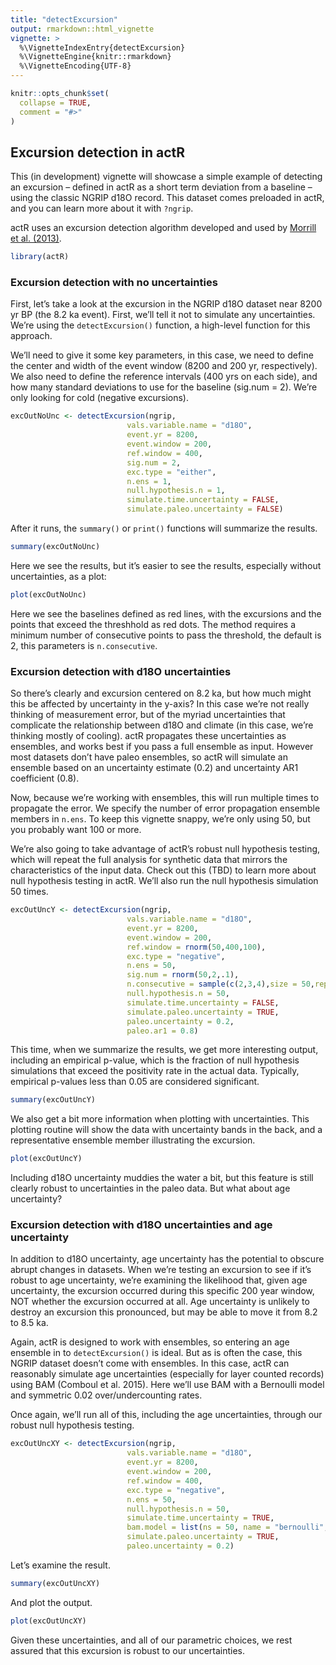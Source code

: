 ```yaml
---
title: "detectExcursion"
output: rmarkdown::html_vignette
vignette: >
  %\VignetteIndexEntry{detectExcursion}
  %\VignetteEngine{knitr::rmarkdown}
  %\VignetteEncoding{UTF-8}
---
```


```r
knitr::opts_chunk$set(
  collapse = TRUE,
  comment = "#>"
)

```

## Excursion detection in actR

This (in development) vignette will showcase a simple example of detecting an excursion -- defined in actR as a short term deviation from a baseline -- using the classic NGRIP d18O record. This dataset comes preloaded in actR, and you can learn more about it with `?ngrip`.

actR uses an excursion detection algorithm developed and used by [Morrill et al. (2013)](https://cp.copernicus.org/articles/9/423/2013/cp-9-423-2013.pdf).


```r
library(actR)
```

### Excursion detection with no uncertainties

First, let's take a look at the excursion in the NGRIP d18O dataset near 8200 yr BP (the 8.2 ka event). First, we'll tell it not to simulate any uncertainties. We're using the `detectExcursion()` function, a high-level function for this approach. 

We'll need to give it some key parameters, in this case, we need to define the center and width of the event window (8200 and 200 yr, respectively). We also need to define the reference intervals (400 yrs on each side), and how many standard deviations to use for the baseline (sig.num = 2). We're only looking for cold (negative excursions).


```r
excOutNoUnc <- detectExcursion(ngrip, 
                          vals.variable.name = "d18O",
                          event.yr = 8200,
                          event.window = 200,
                          ref.window = 400,
                          sig.num = 2,
                          exc.type = "either",
                          n.ens = 1,
                          null.hypothesis.n = 1,
                          simulate.time.uncertainty = FALSE,
                          simulate.paleo.uncertainty = FALSE)
```

After it runs, the `summary()` or `print()` functions will summarize the results.

```r
summary(excOutNoUnc)
```

Here we see the results, but it's easier to see the results, especially without uncertainties, as a plot:

```r
plot(excOutNoUnc)
```


Here we see the baselines defined as red lines, with the excursions and the points that exceed the threshhold as red dots. The method requires a minimum number of consecutive points to pass the threshold, the default is 2, this parameters is `n.consecutive`.

### Excursion detection with d18O uncertainties

So there's clearly and excursion centered on 8.2 ka, but how much might this be affected by uncertainty in the y-axis? In this case we're not really thinking of measurement error, but of the myriad uncertainties that complicate the relationship between d18O and climate (in this case, we're thinking mostly of cooling). actR propagates these uncertainties as ensembles, and works best if you pass a full ensemble as input. However most datasets don't have paleo ensembles, so actR will simulate an ensemble based on an uncertainty estimate (0.2) and uncertainty AR1 coefficient (0.8).

Now, because we're working with ensembles, this will run multiple times to propagate the error. We specify the number of error propagation ensemble members in `n.ens`. To keep this vignette snappy, we're only using 50, but you probably want 100 or more. 

We're also going to take advantage of actR's robust null hypothesis testing, which will repeat the full analysis for synthetic data that mirrors the characteristics of the input data. Check out this (TBD) to learn more about null hypothesis testing in actR. We'll also run the null hypothesis simulation 50 times. 


```r
excOutUncY <- detectExcursion(ngrip, 
                          vals.variable.name = "d18O",
                          event.yr = 8200,
                          event.window = 200,
                          ref.window = rnorm(50,400,100),
                          exc.type = "negative",
                          n.ens = 50,
                          sig.num = rnorm(50,2,.1),
                          n.consecutive = sample(c(2,3,4),size = 50,replace = TRUE),
                          null.hypothesis.n = 50,
                          simulate.time.uncertainty = FALSE,
                          simulate.paleo.uncertainty = TRUE,
                          paleo.uncertainty = 0.2,
                          paleo.ar1 = 0.8)
```

This time, when we summarize the results, we get more interesting output, including an empirical p-value, which is the fraction of null hypothesis simulations that exceed the positivity rate in the actual data. Typically, empirical p-values less than 0.05 are considered significant. 

```r
summary(excOutUncY) 
```

We also get a bit more information when plotting with uncertainties. This plotting routine will show the data with uncertainty bands in the back, and a representative ensemble member illustrating the excursion.

```r
plot(excOutUncY) 

```

Including d18O uncertainty muddies the water a bit, but this feature is still clearly robust to uncertainties in the paleo data. But what about age uncertainty?

### Excursion detection with d18O uncertainties and age uncertainty

In addition to d18O uncertainty, age uncertainty has the potential to obscure abrupt changes in datasets. When we're testing an excursion to see if it's robust to age uncertainty, we're examining the likelihood that, given age uncertainty, the excursion occurred during this specific 200 year window, NOT whether the excursion occurred at all. Age uncertainty is unlikely to destroy an excursion this pronounced, but may be able to move it from 8.2 to 8.5 ka. 

Again, actR is designed to work with ensembles, so entering an age ensemble in to `detectExcursion()` is ideal. But as is often the case, this NGRIP dataset doesn't come with ensembles. In this case, actR can reasonably simulate age uncertainties (especially for layer counted records) using BAM (Comboul et al. 2015). Here we'll use BAM with a Bernoulli model and symmetric 0.02 over/undercounting rates. 

Once again, we'll run all of this, including the age uncertainties, through our robust null hypothesis testing.


```r
excOutUncXY <- detectExcursion(ngrip, 
                          vals.variable.name = "d18O",
                          event.yr = 8200,
                          event.window = 200,
                          ref.window = 400,
                          exc.type = "negative",
                          n.ens = 50,
                          null.hypothesis.n = 50,
                          simulate.time.uncertainty = TRUE,
                          bam.model = list(ns = 50, name = "bernoulli", param = 0.02),
                          simulate.paleo.uncertainty = TRUE,
                          paleo.uncertainty = 0.2)

```

Let's examine the result. 

```r

summary(excOutUncXY) 

```

And plot the output.

```r
plot(excOutUncXY)
```

Given these uncertainties, and all of our parametric choices, we rest assured that this excursion is robust to our uncertainties. 


